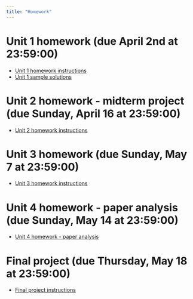 ```yaml
---
title: "Homework"
---
```


# Unit 1 homework (due April 2nd at 23:59:00)

-   [Unit 1 homework instructions](homeworks/Unit 1 Homework/homework1.zip)
-   [Unit 1 sample solutions](homeworks/Unit 1 Homework/homework1.solutions.zip)

# Unit 2 homework - midterm project (due Sunday, April 16 at 23:59:00)

-   [Unit 2 homework instructions](homeworks/Unit 2 Homework - Midterm/midterm.zip)

# Unit 3 homework (due Sunday, May 7 at 23:59:00)

-  [Unit 3 homework instructions](homeworks/Unit 3 Homework/unit.3.homework.zip)

# Unit 4 homework - paper analysis (due Sunday, May 14 at 23:59:00)

-   [Unit 4 homework - paper analysis](homeworks/Unit 4 Homework - Paper Analysis/unit.4.homework.zip)

# Final project (due Thursday, May 18 at 23:59:00)

-   [Final project instructions](homeworks/Final Project/final.project.zip)
